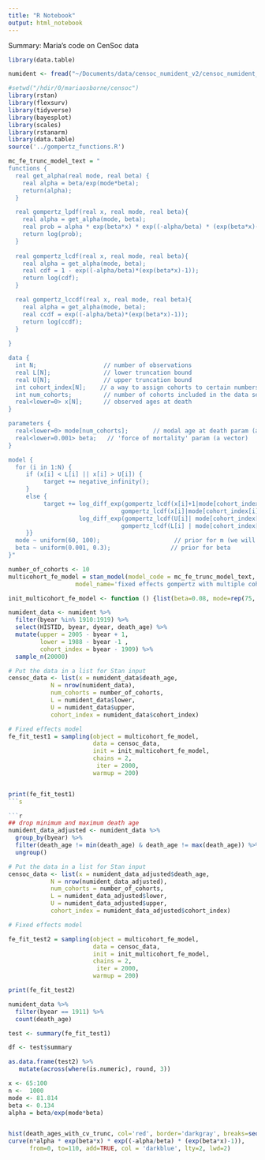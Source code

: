 ```yaml
---
title: "R Notebook"
output: html_notebook
---
```


Summary: Maria's code on CenSoc data

```r
library(data.table)
```

```r
numident <- fread("~/Documents/data/censoc_numident_v2/censoc_numident_v2.csv")
```

```r
#setwd("/hdir/0/mariaosborne/censoc")
library(rstan)
library(flexsurv)
library(tidyverse)
library(bayesplot)
library(scales)
library(rstanarm)
library(data.table)
source('../gompertz_functions.R')
```

```r
mc_fe_trunc_model_text = "
functions {
  real get_alpha(real mode, real beta) {
    real alpha = beta/exp(mode*beta);
    return(alpha);
  }

  real gompertz_lpdf(real x, real mode, real beta){
    real alpha = get_alpha(mode, beta);
    real prob = alpha * exp(beta*x) * exp((-alpha/beta) * (exp(beta*x)-1));
    return log(prob);
  }
 
  real gompertz_lcdf(real x, real mode, real beta){
    real alpha = get_alpha(mode, beta);
    real cdf = 1 - exp((-alpha/beta)*(exp(beta*x)-1));
    return log(cdf);
  }

  real gompertz_lccdf(real x, real mode, real beta){
    real alpha = get_alpha(mode, beta);
    real ccdf = exp((-alpha/beta)*(exp(beta*x)-1));
    return log(ccdf);
  }
 
}

data {
  int N;                   // number of observations
  real L[N];               // lower truncation bound 
  real U[N];               // upper truncation bound 
  int cohort_index[N];    // a way to assign cohorts to certain numbers
  int num_cohorts;         // number of cohorts included in the data set.
  real<lower=0> x[N];      // observed ages at death
}

parameters {
  real<lower=0> mode[num_cohorts];       // modal age at death param (a vector)
  real<lower=0.001> beta;   // 'force of mortality' param (a vector)
}

model {
  for (i in 1:N) {
     if (x[i] < L[i] || x[i] > U[i]) {
          target += negative_infinity();
     }
     else {
          target += log_diff_exp(gompertz_lcdf(x[i]+1|mode[cohort_index[i]], beta),
                                gompertz_lcdf(x[i]|mode[cohort_index[i]],beta)) -
                    log_diff_exp(gompertz_lcdf(U[i]| mode[cohort_index[i]], beta),
                                gompertz_lcdf(L[i] | mode[cohort_index[i]], beta));
     }}
  mode ~ uniform(60, 100);                     // prior for m (we will have priors be all the same regardless of cohort)
  beta ~ uniform(0.001, 0.3);                 // prior for beta
}"

number_of_cohorts <- 10 
multicohort_fe_model = stan_model(model_code = mc_fe_trunc_model_text,
                   model_name='fixed effects gompertz with multiple cohorts, common beta')

init_multicohort_fe_model <- function () {list(beta=0.08, mode=rep(75, number_of_cohorts))} 
```


```r
numident_data <- numident %>% 
  filter(byear %in% 1910:1919) %>% 
  select(HISTID, byear, dyear, death_age) %>% 
  mutate(upper = 2005 - byear + 1,
         lower = 1988 - byear -1 ,
         cohort_index = byear - 1909) %>% 
  sample_n(20000)

# Put the data in a list for Stan input
censoc_data <- list(x = numident_data$death_age,
            N = nrow(numident_data),
            num_cohorts = number_of_cohorts,
            L = numident_data$lower,
            U = numident_data$upper,
            cohort_index = numident_data$cohort_index)

# Fixed effects model
fe_fit_test1 = sampling(object = multicohort_fe_model, 
                        data = censoc_data,
                        init = init_multicohort_fe_model,
                        chains = 2,
                         iter = 2000,
                        warmup = 200)


print(fe_fit_test1)
```s

```r
## drop minimum and maximum death age
numident_data_adjusted <- numident_data %>% 
  group_by(byear) %>% 
  filter(death_age != min(death_age) & death_age != max(death_age)) %>% 
  ungroup()
```

```r
# Put the data in a list for Stan input
censoc_data <- list(x = numident_data_adjusted$death_age,
            N = nrow(numident_data_adjusted),
            num_cohorts = number_of_cohorts,
            L = numident_data_adjusted$lower,
            U = numident_data_adjusted$upper,
            cohort_index = numident_data_adjusted$cohort_index)

# Fixed effects model

fe_fit_test2 = sampling(object = multicohort_fe_model, 
                        data = censoc_data,
                        init = init_multicohort_fe_model,
                        chains = 2,
                         iter = 2000,
                        warmup = 200)

print(fe_fit_test2)
```

```r
numident_data %>% 
  filter(byear == 1911) %>% 
  count(death_age)
```



```r
test <- summary(fe_fit_test1)

df <- test$summary

as.data.frame(test2) %>% 
   mutate(across(where(is.numeric), round, 3))
```

```r
x <- 65:100
n <-  1000
mode <- 81.814
beta <- 0.134
alpha = beta/exp(mode*beta)


hist(death_ages_with_cv_trunc, col='red', border='darkgray', breaks=seq(0,110,1))
curve(n*alpha * exp(beta*x) * exp((-alpha/beta) * (exp(beta*x)-1)), 
      from=0, to=110, add=TRUE, col = 'darkblue', lty=2, lwd=2)
```


```r

```




